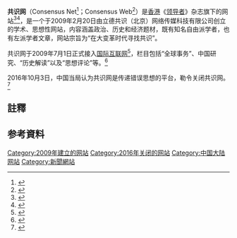 {{Infobox website
| name            = 共识网
| logo            = 
| logocaption     =
| screenshot      =
| collapsible     =
| collapsetext    =
| caption         =
| url             = [http://web.archive.org/web/20160929184704/http://21ccom.net/ www.21ccom.net]
| commercial      = 
| type            = 
| registration    =
| language        = 
| num_users       =
| content_license =
| owner           = 立德共识（北京）网络传媒科技有限公司
| location ={{PRC}}[[北京市|北京市]][[海淀区|海淀区]]
| author          = 周志兴<ref>{{Cite web|title=2014级博士生前沿课《新闻传播学研究专题讲座》第七讲通知|url=https://gs.cuc.edu.cn/2014/1114/c2787a132091/pagem.htm|accessdate=2021-10-02|date=2014-11-14|publisher=中国传媒大学研究生院|language=zh|archivedate=2022-03-02|archiveurl=https://web.archive.org/web/20220302175804/https://gs.cuc.edu.cn/2014/1114/c2787a132091/pagem.htm|deadurl=no}}</ref>
| editor          =
| launch_date     = 2009年2月20日<ref>{{cite web|url=https://whois.domaintools.com/21ccom.net|title=21ccom.net WHOIS, DNS, & Domain Info - DomainTools. domaintools.com.|accessdate=2020-07-26 |publisher=[[WHOIS|WHOIS]]|archivedate=2020年12月11日|archiveurl=https://web.archive.org/web/20201211083740/https://whois.domaintools.com/21ccom.net|deadurl=no}}</ref>
| alexa           = 
| revenue         =
| footnotes       =
| current_status       = 关闭<ref name="FogelCheek2019">{{cite book|author1=Joshua A. Fogel|author2=Timothy Cheek|author3=David Ownby|title=Voices from the Chinese Century: Public Intellectual Debate from Contemporary China|url=https://books.google.com/books?id=2zKODwAAQBAJ&pg=PT121|date=2019-09-19 |publisher=Columbia University Press|isbn=978-0-231-55125-0|pages=121–|accessdate=2020-07-26|archivedate=2020-12-12|archiveurl=https://web.archive.org/web/20201212194621/https://books.google.com/books?id=2zKODwAAQBAJ&pg=PT121|deadurl=no}}</ref>
}}

'''共识网'''（Consensus Net<ref name="FengLjungwall2016">{{cite book|author1=Xingyuan Feng|author2=Christer Ljungwall|author3=Sujian Guo|title=The Political Economy of China's Great Transformation|url=https://books.google.com/books?id=qYmuDAAAQBAJ&pg=PA42|date=2016-07-15 |publisher=Taylor & Francis|isbn=978-1-315-53036-9|pages=42–|accessdate=2020-07-26|archivedate=2020-12-12|archiveurl=https://web.archive.org/web/20201212194625/https://books.google.com/books?id=qYmuDAAAQBAJ&pg=PA42|deadurl=no}}</ref>；Consensus Web<ref name="Tsang2017">{{cite book|author=Steve Tsang|title=Taiwan's Impact on China: Why Soft Power Matters More than Economic or Political Inputs|url=https://books.google.com/books?id=LIkJDgAAQBAJ&pg=PA67|date=2017-01-24 |publisher=Springer|isbn=978-3-319-33750-0|pages=67–|accessdate=2020-07-26|archivedate=2020-12-12|archiveurl=https://web.archive.org/web/20201212194629/https://books.google.com/books?id=LIkJDgAAQBAJ&pg=PA67|deadurl=no}}</ref>）是[[香港|香港]]《[[领导者_(杂志)|领导者]]》杂志旗下的网站<ref>{{cite web |url=https://www1.hkej.com/dailynews/cntw/article/1403672/共識網關閉稱「程序升級」++ |title=共识网关闭称「程序升级」 众作者担忧当局难容温和声音|date=2016-10-03 |publisher=[[信报|信报]]|accessdate=2020-07-26 |archivedate=2020-12-12 |archiveurl=https://web.archive.org/web/20201212194635/https://www1.hkej.com/dailynews/cntw/article/1403672/共識網關閉稱「程序升級」++ |deadurl=no}}</ref><ref>{{Cite book|title=《我创办了共识网》|last=周志兴|publisher=江苏凤凰文艺出版社|year=2015|isbn=978-7-5399-7784-3|chapter=五年坎坷路，一首正气歌——我创办了共识网}}</ref>，是一个于2009年2月20日由立德共识（北京）网络传媒科技有限公司创立的学术、思想性网站，内容涵盖政治、历史和经济题材，既有知名自由派学者，也有左派学者文章，网站宗旨为“在大变革时代寻找共识”。

共识网于2009年7月1日正式接入[[国际互联网|国际互联网]]<ref>{{cite web|url=http://web.archive.org/web/20101104131937/http://21ccom.net/articles/about.html|title=关于共识网|accessdate=2020-07-26|publisher=共识网|archive-date=2010-11-04|archive-url=https://web.archive.org/web/20101104131937/http://21ccom.net/articles/about.html}}</ref>，栏目包括“全球事务”、中国研究、“历史解读”以及“思想评论”等。<ref>{{cite web |title=中国“共识网”无法访问 创始人称未来不容乐观 |url=http://www.bbc.com/zhongwen/simp/china/2016/10/161003_china_21ccom-net_suspended |publisher=[[BBC中文网|BBC中文网]] |date=2016-10-02 |accessdate=2016-11-24 |archivedate=2020-08-13 |archiveurl=https://web.archive.org/web/20200813034201/https://www.bbc.com/zhongwen/simp/china/2016/10/161003_china_21ccom-net_suspended |deadurl=no }}</ref>

2016年10月3日，中国当局认为共识网是传递错误思想的平台，勒令关闭共识网。<ref>{{cite web |title=中国 “共识网”被令关闭 |url=http://cn.rfi.fr/中国/20161002-中国-“共识网”遭令关闭 |publisher=[[法广|法广]] |date=2016-10-02 |accessdate=2016-11-24 |language=zh |archivedate=2019-05-03 |archiveurl=https://web.archive.org/web/20190503013800/http://cn.rfi.fr/中国/20161002-中国-“共识网”遭令关闭 |deadurl=no }}</ref>{{NoteTag|共识网总裁周志兴在微信上发布的消息：“当局希望我们关闭共识网，认为是传递错误思想的平台。我们无奈，准备关闭。特此报告。”}}

==註釋==
{{NoteFoot}}

==参考資料==
{{reflist}}
[[Category:2009年建立的网站|Category:2009年建立的网站]]
[[Category:2016年关闭的网站|Category:2016年关闭的网站]]
[[Category:中国大陆网站|Category:中国大陆网站]]
[[Category:新聞網站|Category:新聞網站]]